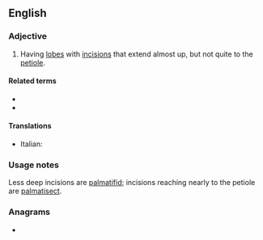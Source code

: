 ==English==

===Adjective===
{{en-adj}}

# {{lb|en|botany|of leaves}} Having [[lobe]]s with [[incision]]s that extend almost up, but not quite to the [[petiole]].

====Related terms====
* {{l|en|palmate}}
* {{l|en|pinnatisect}}

====Translations====
{{trans-top|leaf type}}
* Italian: {{t|it|palmatosetto}}
{{trans-mid}}
{{trans-bottom}}

===Usage notes===
Less deep incisions are [[palmatifid]]; incisions reaching nearly to the petiole are [[palmatisect]].

===Anagrams===
* {{l|en|metaplastic}}